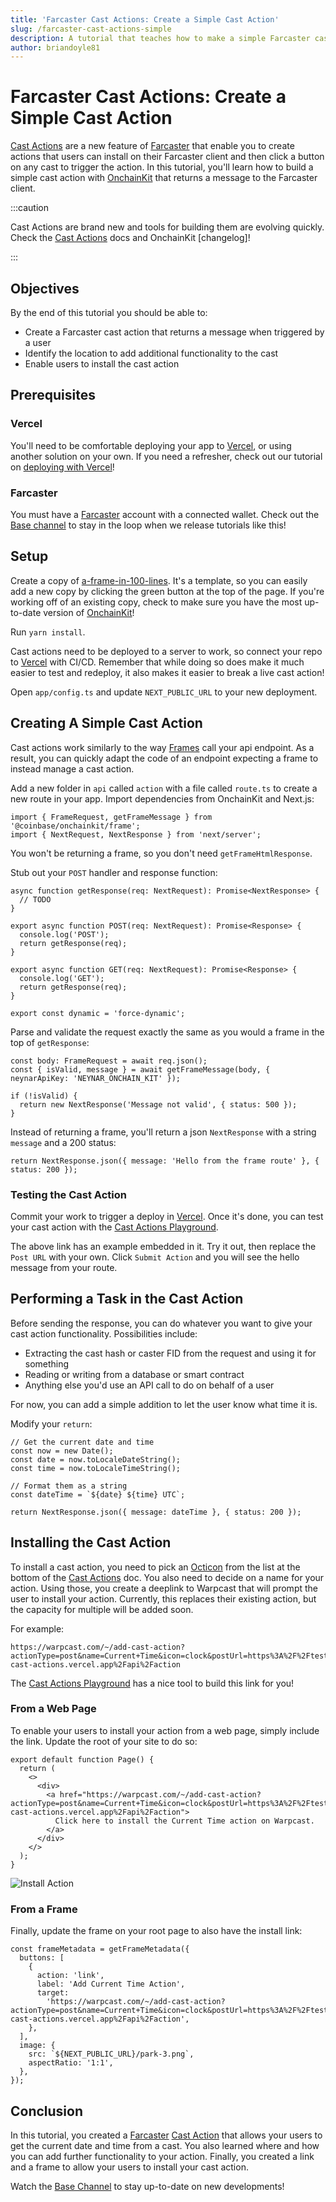 ```yaml
---
title: 'Farcaster Cast Actions: Create a Simple Cast Action'
slug: /farcaster-cast-actions-simple
description: A tutorial that teaches how to make a simple Farcaster cast action.
author: briandoyle81
---
```


# Farcaster Cast Actions: Create a Simple Cast Action

[Cast Actions] are a new feature of [Farcaster] that enable you to create actions that users can install on their Farcaster client and then click a button on any cast to trigger the action. In this tutorial, you'll learn how to build a simple cast action with [OnchainKit] that returns a message to the Farcaster client.

:::caution

Cast Actions are brand new and tools for building them are evolving quickly. Check the [Cast Actions] docs and OnchainKit [changelog]!

:::

## Objectives

By the end of this tutorial you should be able to:

- Create a Farcaster cast action that returns a message when triggered by a user
- Identify the location to add additional functionality to the cast
- Enable users to install the cast action

## Prerequisites

### Vercel

You'll need to be comfortable deploying your app to [Vercel], or using another solution on your own. If you need a refresher, check out our tutorial on [deploying with Vercel]!

### Farcaster

You must have a [Farcaster] account with a connected wallet. Check out the [Base channel] to stay in the loop when we release tutorials like this!

## Setup

Create a copy of [a-frame-in-100-lines]. It's a template, so you can easily add a new copy by clicking the green button at the top of the page. If you're working off of an existing copy, check to make sure you have the most up-to-date version of [OnchainKit]!

Run `yarn install`.

Cast actions need to be deployed to a server to work, so connect your repo to [Vercel] with CI/CD. Remember that while doing so does make it much easier to test and redeploy, it also makes it easier to break a live cast action!

Open `app/config.ts` and update `NEXT_PUBLIC_URL` to your new deployment.

## Creating A Simple Cast Action

Cast actions work similarly to the way [Frames] call your api endpoint. As a result, you can quickly adapt the code of an endpoint expecting a frame to instead manage a cast action.

Add a new folder in `api` called `action` with a file called `route.ts` to create a new route in your app. Import dependencies from OnchainKit and Next.js:

```tsx
import { FrameRequest, getFrameMessage } from '@coinbase/onchainkit/frame';
import { NextRequest, NextResponse } from 'next/server';
```

You won't be returning a frame, so you don't need `getFrameHtmlResponse`.

Stub out your `POST` handler and response function:

```tsx
async function getResponse(req: NextRequest): Promise<NextResponse> {
  // TODO
}

export async function POST(req: NextRequest): Promise<Response> {
  console.log('POST');
  return getResponse(req);
}

export async function GET(req: NextRequest): Promise<Response> {
  console.log('GET');
  return getResponse(req);
}

export const dynamic = 'force-dynamic';
```

Parse and validate the request exactly the same as you would a frame in the top of `getResponse`:

```tsx
const body: FrameRequest = await req.json();
const { isValid, message } = await getFrameMessage(body, { neynarApiKey: 'NEYNAR_ONCHAIN_KIT' });

if (!isValid) {
  return new NextResponse('Message not valid', { status: 500 });
}
```

Instead of returning a frame, you'll return a json `NextResponse` with a string `message` and a 200 status:

```tsx
return NextResponse.json({ message: 'Hello from the frame route' }, { status: 200 });
```

### Testing the Cast Action

Commit your work to trigger a deploy in [Vercel]. Once it's done, you can test your cast action with the [Cast Actions Playground].

The above link has an example embedded in it. Try it out, then replace the `Post URL` with your own. Click `Submit Action` and you will see the hello message from your route.

## Performing a Task in the Cast Action

Before sending the response, you can do whatever you want to give your cast action functionality. Possibilities include:

- Extracting the cast hash or caster FID from the request and using it for something
- Reading or writing from a database or smart contract
- Anything else you'd use an API call to do on behalf of a user

For now, you can add a simple addition to let the user know what time it is.

Modify your `return`:

```tsx
// Get the current date and time
const now = new Date();
const date = now.toLocaleDateString();
const time = now.toLocaleTimeString();

// Format them as a string
const dateTime = `${date} ${time} UTC`;

return NextResponse.json({ message: dateTime }, { status: 200 });
```

## Installing the Cast Action

To install a cast action, you need to pick an [Octicon] from the list at the bottom of the [Cast Actions] doc. You also need to decide on a name for your action. Using those, you create a deeplink to Warpcast that will prompt the user to install your action. Currently, this replaces their existing action, but the capacity for multiple will be added soon.

For example:

```text
https://warpcast.com/~/add-cast-action?actionType=post&name=Current+Time&icon=clock&postUrl=https%3A%2F%2Ftest-cast-actions.vercel.app%2Fapi%2Faction
```

The [Cast Actions Playground] has a nice tool to build this link for you!

### From a Web Page

To enable your users to install your action from a web page, simply include the link. Update the root of your site to do so:

```tsx
export default function Page() {
  return (
    <>
      <div>
        <a href="https://warpcast.com/~/add-cast-action?actionType=post&name=Current+Time&icon=clock&postUrl=https%3A%2F%2Ftest-cast-actions.vercel.app%2Fapi%2Faction">
          Click here to install the Current Time action on Warpcast.
        </a>
      </div>
    </>
  );
}
```

![Install Action](/images/frames/install-action.png)

### From a Frame

Finally, update the frame on your root page to also have the install link:

```tsx
const frameMetadata = getFrameMetadata({
  buttons: [
    {
      action: 'link',
      label: 'Add Current Time Action',
      target:
        'https://warpcast.com/~/add-cast-action?actionType=post&name=Current+Time&icon=clock&postUrl=https%3A%2F%2Ftest-cast-actions.vercel.app%2Fapi%2Faction',
    },
  ],
  image: {
    src: `${NEXT_PUBLIC_URL}/park-3.png`,
    aspectRatio: '1:1',
  },
});
```

## Conclusion

In this tutorial, you created a [Farcaster] [Cast Action] that allows your users to get the current date and time from a cast. You also learned where and how you can add further functionality to your action. Finally, you created a link and a frame to allow your users to install your cast action.

Watch the [Base Channel] to stay up-to-date on new developments!

[Octicon]: https://primer.style/foundations/icons/
[Cast Actions Playground]: https://warpcast.com/~/developers/cast-actions?icon=home&name=Random+City+Name&postUrl=https%3A%2F%2F660b36e4ccda4cbc75dc8ec2.mockapi.io%2Fcity
[Cast Action]: https://warpcast.notion.site/Spec-Farcaster-Actions-84d5a85d479a43139ea883f6823d8caa
[Farcaster]: https://www.farcaster.xyz/
[a-frame-in-100-lines]: https://github.com/Zizzamia/a-frame-in-100-lines
[OnchainKit]: https://onchainkit.xyz/?utm_source=basedocs&utm_medium=tutorials&campaign=farcaster-cast-actions-simple
[Vercel]: https://vercel.com
[Frame Validator]: https://warpcast.com/~/developers/frames
[Base channel]: https://warpcast.com/~/channel/base
[deploying with Vercel]: /tutorials/farcaster-frames-deploy-to-vercel
[Frame]: https://docs.farcaster.xyz/learn/what-is-farcaster/frames
[Frames]: https://docs.farcaster.xyz/learn/what-is-farcaster/frames
[Cast Actions]: https://warpcast.notion.site/Spec-Farcaster-Actions-84d5a85d479a43139ea883f6823d8caa


